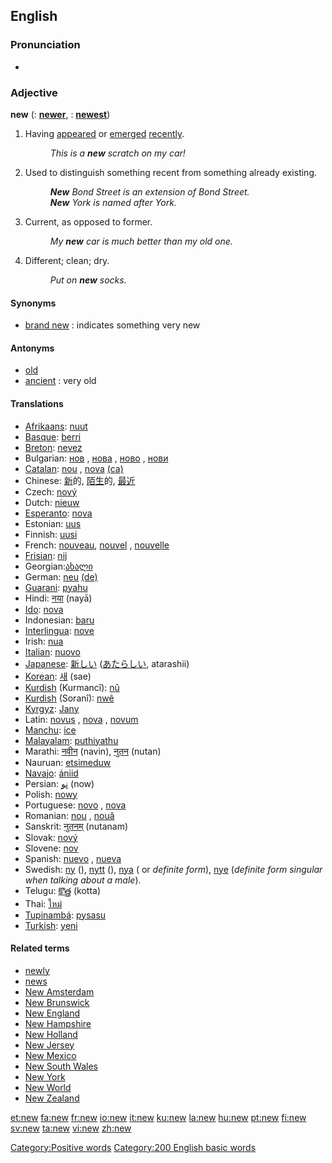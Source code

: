 ==English==

{{rank|three|put|once|167|new|years|always|another}}

===Pronunciation===
*{{audio|en-us-new.ogg|Audio (US)}}

===Adjective===
'''new'''  ({{compar}}: '''[[newer]]''', {{superl}}: '''[[newest]]''')
# Having [[appeared]] or [[emerged]] [[recently]].
#: ''This is a '''new''' scratch on my car!''
# Used to distinguish something recent from something already existing.
#: '''''New''' Bond Street is an extension of Bond Street.''
#: '''''New''' York is named after York.''
# Current, as opposed to former.
#: ''My '''new''' car is much better than my old one.''
# Different; clean; dry.
#: ''Put on '''new''' socks.''
====Synonyms====
*[[brand new]] : indicates something very new

====Antonyms====
*[[old]]
*[[ancient]] : very old

====Translations====
*[[Afrikaans]]: [[nuut]]
*[[Basque]]: [[berri]]
*[[Breton]]: [[nevez]]
*Bulgarian: [[нов]] {{m}}, [[нова]] {{f}}, [[ново]] {{n}}, [[нови]] {{p}}
*[[Catalan]]: [[nou]] {{m}}, [[nova]] {{f}} [[:ca:nou|(ca)]]
*Chinese: [[新]]的, [[陌生]]的, [[最近]]
*Czech: [[nový]]
*Dutch: [[nieuw]]
*[[Esperanto]]: [[nova]]
*Estonian: [[uus]]
*Finnish: [[uusi]]
*French: [[nouveau]], [[nouvel]] {{m}}, [[nouvelle]] {{f}}
*[[Frisian]]: [[nij]]
*Georgian:[[:ka:ახალი|ახალი]]
*German: [[neu]] [[:de:neu|(de)]]
*[[Guarani]]: [[pyahu]]
*Hindi: [[नया]] (nayā)
*[[Ido]]: [[nova]]
*Indonesian: [[baru]]
*[[Interlingua]]: [[nove]]
*Irish: [[nua]]
*[[Italian]]: [[nuovo]]
*[[Japanese]]: [[新しい]] ([[あたらしい]], atarashii)
*[[Korean]]: [[새]] (sae)
*[[Kurdish]] (Kurmancî): [[nû]]
*[[Kurdish]] (Soranî): [[nwê]]
*[[Kyrgyz]]: [[Jany]]
*Latin: [[novus]] {{m}}, [[nova]] {{f}}, [[novum]] {{n}}
*[[Manchu]]: [[ice]]
*[[Malayalam]]: [[puthiyathu]]
*Marathi: [[नवीन]] (navin), [[नुतन]] (nutan)
*Nauruan: [[etsimeduw]]
*[[Navajo]]: [[ániid]]
*Persian: [[نو]] (now)
*Polish: [[nowy]] {{m}}
*Portuguese: [[novo]] {{m}}, [[nova]] {{f}}
*Romanian: [[nou]] {{m}}, [[nouă]] {{f}}
*Sanskrit: [[नुतनम्]] (nutanam)
*Slovak: [[nový]]
*Slovene: [[nov]]
*Spanish: [[nuevo]] {{m}}, [[nueva]] {{f}}
*Swedish: [[ny]] ({{c}}), [[nytt]] ({{n}}), [[nya]] ({{p}} or ''definite form''), [[nye]] (''definite form singular when talking about a male'').
*Telugu: [[కొత్త]] (kotta) 
*Thai: [[ใหม่]]
*[[Tupinambá]]: [[pysasu]]
*[[Turkish]]: [[yeni]]

====Related terms====
*[[newly]]
*[[news]]
*[[New Amsterdam]]
*[[New Brunswick]]
*[[New England]]
*[[New Hampshire]]
*[[New Holland]]
*[[New Jersey]]
*[[New Mexico]]
*[[New South Wales]]
*[[New York]]
*[[New World]]
*[[New Zealand]]

[[Category:Positive words]]
[[Category:200 English basic words]]

[[et:new]]
[[fa:new]]
[[fr:new]]
[[io:new]]
[[it:new]]
[[ku:new]]
[[la:new]]
[[hu:new]]
[[pt:new]]
[[fi:new]]
[[sv:new]]
[[ta:new]]
[[vi:new]]
[[zh:new]]